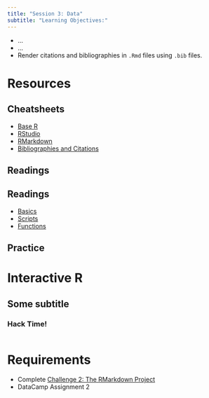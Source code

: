 ```yaml
---
title: "Session 3: Data"
subtitle: "Learning Objectives:"
---
```


- ...
- ...
- Render citations and bibliographies in `.Rmd` files using `.bib` files.


# Resources

## Cheatsheets
- [Base R](http://github.com/rstudio/cheatsheets/raw/master/base-r.pdf)
- [RStudio](https://github.com/rstudio/cheatsheets/raw/master/rstudio-ide.pdf)
- [RMarkdown](https://github.com/rstudio/cheatsheets/raw/master/rmarkdown-2.0.pdf)
- [Bibliographies and Citations](https://r4ds.had.co.nz/r-markdown.html?q=bib#bibliographies-and-citations)

## Readings



## Readings
- [Basics](https://r4ds.had.co.nz/workflow-basics.html)
- [Scripts](https://r4ds.had.co.nz/workflow-scripts.html)
- [Functions](https://r4ds.had.co.nz/functions.html#functions)

## Practice


# Interactive R
## Some subtitle

### Hack Time!

```r
```

# Requirements
- Complete [Challenge 2: The RMarkdown Project](https://classroom.github.com/a/d59eA_be)
- DataCamp Assignment 2
